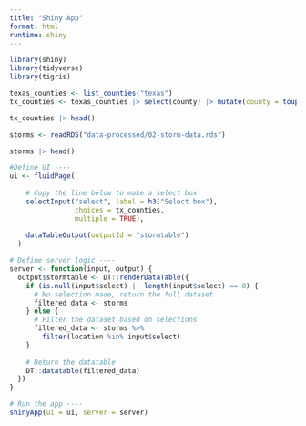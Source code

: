```yaml
---
title: "Shiny App"
format: html
runtime: shiny
---
```


```r
library(shiny)
library(tidyverse)
library(tigris)

```

```r
texas_counties <- list_counties("texas")
tx_counties <- texas_counties |> select(county) |> mutate(county = toupper(county))

tx_counties |> head()
```
```r
storms <- readRDS("data-processed/02-storm-data.rds")

storms |> head()
```

```r
#Define UI ----
ui <- fluidPage(
    
    # Copy the line below to make a select box 
    selectInput("select", label = h3("Select box"), 
                choices = tx_counties, 
                multiple = TRUE),
    
    dataTableOutput(outputId = "stormtable")
  )

# Define server logic ----
server <- function(input, output) {
  output$stormtable <- DT::renderDataTable({
    if (is.null(input$select) || length(input$select) == 0) {
      # No selection made, return the full dataset
      filtered_data <- storms
    } else {
      # Filter the dataset based on selections
      filtered_data <- storms %>%
        filter(location %in% input$select)
    }
    
    # Return the datatable
    DT::datatable(filtered_data)
  })
}

# Run the app ----
shinyApp(ui = ui, server = server)
```

